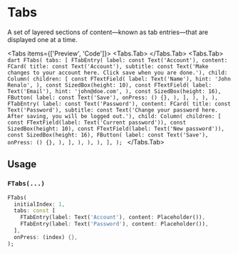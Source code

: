 
# Tabs
A set of layered sections of content—known as tab entries—that are displayed one at a time.

<LinkBadgeGroup>
    <LinkBadge label="API Reference" href="https://pub.dev/documentation/forui/latest/forui.widgets.tabs/forui.widgets.tabs-library.html"/>
</LinkBadgeGroup>

<Tabs items={['Preview', 'Code']}>
  <Tabs.Tab>
    <Widget name='tabs' query={{}} height={500}/>
  </Tabs.Tab>
  <Tabs.Tab>
    ```dart
    FTabs(
      tabs: [
        FTabEntry(
          label: const Text('Account'),
          content: FCard(
            title: const Text('Account'),
            subtitle: const Text('Make changes to your account here. Click save when you are done.'),
            child: Column(
              children: [
                const FTextField(
                  label: Text('Name'),
                  hint: 'John Renalo',
                ),
                const SizedBox(height: 10),
                const FTextField(
                  label: Text('Email'),
                  hint: 'john@doe.com',
                ),
                const SizedBox(height: 16),
                FButton(
                  label: const Text('Save'),
                  onPress: () {},
                ),
              ],
            ),
          ),
        ),
        FTabEntry(
          label: const Text('Password'),
          content: FCard(
            title: const Text('Password'),
            subtitle: const Text('Change your password here. After saving, you will be logged out.'),
            child: Column(
              children: [
                const FTextField(label: Text('Current password')),
                const SizedBox(height: 10),
                const FTextField(label: Text('New password')),
                const SizedBox(height: 16),
                FButton(
                  label: const Text('Save'),
                  onPress: () {},
                ),
              ],
            ),
          ),
        ),
      ],
    );
    ```
  </Tabs.Tab>
</Tabs>

## Usage

### `FTabs(...)`

```dart
FTabs(
  initialIndex: 1,
  tabs: const [
    FTabEntry(label: Text('Account'), content: Placeholder()),
    FTabEntry(label: Text('Password'), content: Placeholder()),
  ],
  onPress: (index) {},
);
```
